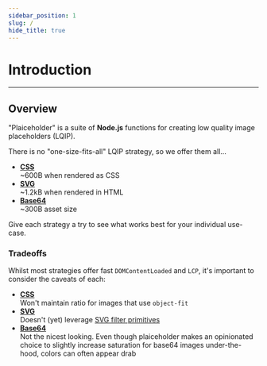 ```yaml
---
sidebar_position: 1
slug: /
hide_title: true
---
```



# Introduction

<IntroHeader
  headline="Beautiful image placeholders, without the hassle."
  tagline="Choose-your-own adventure, from pure CSS to SVG…"
/>

---

## Overview

"Plaiceholder" is a suite of **Node.js** functions for creating low quality image placeholders (LQIP).

There is no "one-size-fits-all" LQIP strategy, so we offer them all…

- [**CSS**](/usage#css)  
  ~600B when rendered as CSS
- [**SVG**](/usage#svg)  
  ~1.2kB when rendered in HTML
- [**Base64**](/usage#base64)  
  ~300B asset size

Give each strategy a try to see what works best for your individual use-case.

### Tradeoffs

Whilst most strategies offer fast `DOMContentLoaded` and `LCP`, it's important to consider the caveats of each:

- [**CSS**](/usage#css)  
  Won't maintain ratio for images that use `object-fit`
- [**SVG**](/usage#svg)  
  Doesn't (yet) leverage [SVG filter primitives](https://developer.mozilla.org/en-US/Web/SVG/Element/feGaussianBlur)
- [**Base64**](/usage#base64)  
  Not the nicest looking. Even though plaiceholder makes an opinionated choice to slightly increase saturation for base64 images under-the-hood, colors can often appear drab
